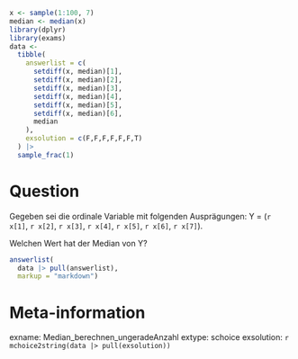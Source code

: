 ```r
x <- sample(1:100, 7)
median <- median(x)
library(dplyr)
library(exams)
data <- 
  tibble(
    answerlist = c(
      setdiff(x, median)[1],
      setdiff(x, median)[2],
      setdiff(x, median)[3],
      setdiff(x, median)[4],
      setdiff(x, median)[5],
      setdiff(x, median)[6],
      median
    ),
    exsolution = c(F,F,F,F,F,F,T)
  ) |> 
  sample_frac(1)
```

Question
========

Gegeben sei die ordinale Variable mit folgenden Ausprägungen: Y = (`r x[1]`, `r x[2]`, `r x[3]`, `r x[4]`, `r x[5]`, `r x[6]`, `r x[7]`).  

Welchen Wert hat der Median von Y?



```r
answerlist(
  data |> pull(answerlist),
  markup = "markdown")
```




Meta-information
================
exname: Median_berechnen_ungeradeAnzahl
extype: schoice
exsolution: `r mchoice2string(data |> pull(exsolution))`